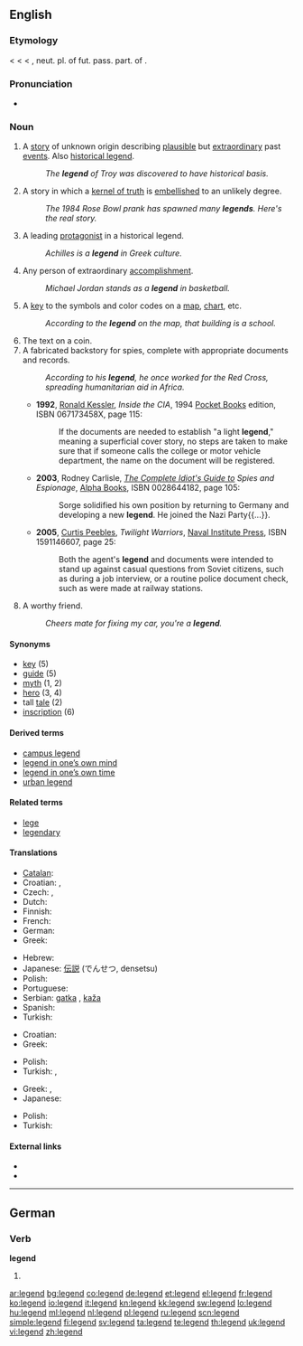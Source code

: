 ==English==
{{wikipedia}}

===Etymology===
< {{etyl|enm}} {{term|legende}} < {{etyl|fro}} {{term|legende}} < {{etyl|ML.}} {{term|legenda||a legend, story, esp. the lives of the saints, orig. things to be read}}, neut. pl. of fut. pass. part. of {{term|legere||to read}}.

===Pronunciation===
* {{IPA|/ˈlɛʤ.ənd/}}

===Noun===
{{en-noun}}

# A [[story]] of unknown origin describing [[plausible]] but [[extraordinary]] past [[events]].  Also [[historical legend]].
#: ''The '''legend''' of Troy was discovered to have historical basis.''
# A story in which a [[kernel of truth]] is [[embellish]]ed to an unlikely degree.
#: ''The 1984 Rose Bowl prank has spawned many '''legends'''.  Here's the real story.''
# A leading [[protagonist]] in a historical legend.
#: ''Achilles is a '''legend''' in Greek culture.''
# Any person of extraordinary [[accomplishment]].
#: ''Michael Jordan stands as a '''legend''' in basketball.''
# A [[key]] to the symbols and color codes on a [[map]], [[chart]], etc.
#: ''According to the '''legend''' on the map, that building is a school.''
# The text on a coin.
# A fabricated backstory for spies, complete with appropriate documents and records.
#: ''According to his '''legend''', he once worked for the Red Cross, spreading humanitarian aid in Africa.''
#* '''1992''', [[w:Ronald Kessler|Ronald Kessler]], ''Inside the CIA'', 1994 [[w:Pocket Books|Pocket Books]] edition, ISBN 067173458X, page 115:
#*: If the documents are needed to establish "a light '''legend'''," meaning a superficial cover story, no steps are taken to make sure that if someone calls the college or motor vehicle department, the name on the document will be registered.
#* '''2003''', Rodney Carlisle, ''[[w:Complete Idiot's Guides|The Complete Idiot's Guide to]] Spies and Espionage'', [[w:Alpha Books|Alpha Books]], ISBN 0028644182, page 105:
#*: Sorge solidified his own position by returning to Germany and developing a new '''legend'''. He joined the Nazi Party{{...}}.
#* '''2005''', [[w:Curtis Peebles|Curtis Peebles]], ''Twilight Warriors'', [[w:Naval Institute Press|Naval Institute Press]], ISBN 1591146607, page 25:
#*: Both the agent's '''legend''' and documents were intended to stand up against casual questions from Soviet citizens, such as during a job interview, or a routine police document check, such as were made at railway stations.
# {{Australia|slang}} A worthy friend.
#: ''Cheers mate for fixing my car, you're a '''legend'''.''

====Synonyms====
* [[key]] (5)
* [[guide]] (5)
* [[myth]] (1, 2)
* [[hero]] (3, 4)
* tall [[tale]] (2)
* [[inscription]] (6)

====Derived terms====
* [[campus legend]]
* [[legend in one's own mind|legend in one’s own mind]]
* [[legend in one's own time|legend in one’s own time]]
* [[urban legend]]

====Related terms====
* [[lege]]
* [[legendary]]

====Translations====
{{trans-top|story of unknown origin describing plausible but extraordinary past events}}
* [[Catalan]]: {{t|ca|llegenda|f}}
* Croatian: {{t+|hr|legenda|f|alt=lègēnda}}, {{t-|hr|predaja|f|alt=prȅdaja}}
* Czech: {{t-|cs|pověst|f}}, {{t+|cs|legenda|f}}
* Dutch: {{t-|nl|legende|f}}
* Finnish: {{t+|fi|legenda}}
* French: {{t+|fr|légende}}
* German: {{t+|de|Legende|f}}
* Greek: {{t+|el|θρύλος|m|tr=thr&yacute;los}}
{{trans-mid}}
* Hebrew: {{t|he|אגדה|tr=agada}}
* Japanese: [[伝説]] (でんせつ, densetsu)
* Polish: {{t+|pl|legenda|f}}
* Portuguese: {{t+|pt|lenda|f}}
* Serbian: [[gatka]] {{f}}, [[kaža]] {{f}}
* Spanish: {{t+|es|leyenda|f}}
* Turkish: {{t|tr|efsane}}
{{trans-bottom}}

{{trans-top|any person of extraordinary accomplishment}}
* Croatian: {{t+|hr|legenda|f|alt=lègēnda}}
* Greek: {{t+|el|θρύλος|m|tr=thr&yacute;los}}
{{trans-mid}}
* Polish: {{t+|pl|legenda|f}}
* Turkish: {{t|tr|efsane}},  {{t+|tr|kahraman}}
{{trans-bottom}}

{{trans-top|key to the symbols and color codes on a map}}
* Greek: {{t+|el|επεξήγηση|f|tr=epeks&iacute;gisi}}, {{t+|el|λεζάντα|f|tr=lez&aacute;nta}}
* Japanese: {{t|ja|凡例|tr=はんれい, hanrei}}
{{trans-mid}}
* Polish: {{t+|pl|legenda|f}}
* Turkish: {{t|tr|lejant}}
{{trans-bottom}}

====External links====
* {{R:Webster 1913}}
* {{R:Century 1911}}

----

==German==

===Verb===
'''legend'''

# {{de-verb form of|legen|pr}}

[[ar:legend]]
[[bg:legend]]
[[co:legend]]
[[de:legend]]
[[et:legend]]
[[el:legend]]
[[fr:legend]]
[[ko:legend]]
[[io:legend]]
[[it:legend]]
[[kn:legend]]
[[kk:legend]]
[[sw:legend]]
[[lo:legend]]
[[hu:legend]]
[[ml:legend]]
[[nl:legend]]
[[pl:legend]]
[[ru:legend]]
[[scn:legend]]
[[simple:legend]]
[[fi:legend]]
[[sv:legend]]
[[ta:legend]]
[[te:legend]]
[[th:legend]]
[[uk:legend]]
[[vi:legend]]
[[zh:legend]]